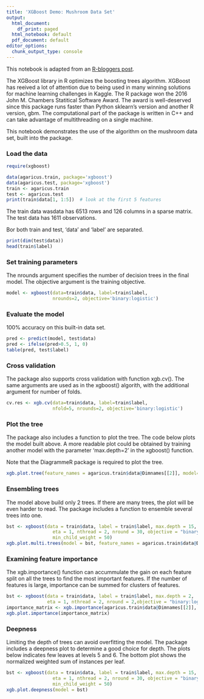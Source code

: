 ```yaml
---
title: 'XGBoost Demo: Mushroom Data Set'
output:
  html_document:
    df_print: paged
  html_notebook: default
  pdf_document: default
editor_options:
  chunk_output_type: console
---
```


This notebook is adapted from an [R-bloggers post](https://www.r-bloggers.com/an-introduction-to-xgboost-r-package/).

The XGBoost library in R optimizes the boosting trees algorithm. XGBoost has reeived a lot of attention due to being  used in many winning solutions for machine learning challenges in Kaggle. The R package won the 2016 John M. Chambers Statitical Software Award. The award is well-deserved since this package runs faster than Python sklearn's version and another R version, gbm. The computational part of the package is written in C++ and can take advantage of multithreading on a single machine.

This notebook demonstrates the use of the algorithm on the mushroom data set, built into the package.

### Load the data

```r
require(xgboost)

data(agaricus.train, package='xgboost')
data(agaricus.test, package='xgboost')
train <- agaricus.train
test <- agaricus.test
print(train$data[1, 1:5])  # look at the first 5 features
```


The train data wasdata has 6513 rows and 126 columns in a sparse matrix. The test data has 1611 observations. 

Bor both train and test, 'data' and 'label' are separated. 

```r
print(dim(test$data))
head(train$label)
```

### Set training parameters

The nrounds argument specifies the number of decision trees in the final model. The objective argument is the training objective. 

```r
model <- xgboost(data=train$data, label=train$label,
                 nrounds=2, objective='binary:logistic')
```

### Evaluate the model

100% accuracy on this built-in data set.

```r
pred <- predict(model, test$data)
pred <- ifelse(pred>0.5, 1, 0)
table(pred, test$label)
```

### Cross validation

The package also supports cross validation with function xgb.cv(). The same arguments are used as in the xgboost() algorith, with the additional argument for number of folds. 

```r
cv.res <- xgb.cv(data=train$data, label=train$label,
                 nfold=5, nrounds=2, objective='binary:logistic')
```

### Plot the tree

The package also includes a function to plot the tree. The code below plots the model built above. A more readable plot could be obtained by training another model with the parameter 'max.depth=2' in the xgboost() function. 

Note that the DiagrammeR package is required to plot the tree.

```r
xgb.plot.tree(feature_names = agaricus.train$data@Dimnames[[2]], model=model)
```
### Ensembling trees

The model above build only 2 trees. If there are many trees, the plot will be even harder to read. The package includes a function to ensemble several trees into one.

```r
bst <- xgboost(data = train$data, label = train$label, max.depth = 15,
                 eta = 1, nthread = 2, nround = 30, objective = "binary:logistic",
                 min_child_weight = 50)
xgb.plot.multi.trees(model = bst, feature_names = agaricus.train$data@Dimnames[[2]], features.keep = 3)
```

### Examining feature importance

The xgb.importance() function can accummulate the gain on each feature split on all the trees to find the most important features. If the number of features is large, importance can be summed for clusters of features. 

```r
bst <- xgboost(data = train$data, label = train$label, max.depth = 2,
               eta = 1, nthread = 2, nround = 2,objective = "binary:logistic")
importance_matrix <- xgb.importance(agaricus.train$data@Dimnames[[2]], model = bst)
xgb.plot.importance(importance_matrix)
```


### Deepness

Limiting the depth of trees can avoid overfitting the model. The package includes a deepness plot to determine a good choice for depth. The plots below indicates few leaves at levels 5 and 6. The bottom plot shows the normalized weighted sum of instances per leaf. 

```r
bst <- xgboost(data = train$data, label = train$label, max.depth = 15,
                 eta = 1, nthread = 2, nround = 30, objective = "binary:logistic",
                 min_child_weight = 50)
xgb.plot.deepness(model = bst)

```

